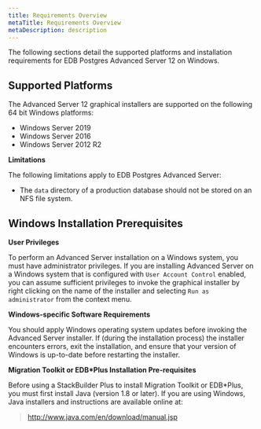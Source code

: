 ```yaml
---
title: Requirements Overview
metaTitle: Requirements Overview
metaDescription: description
---
```


The following sections detail the supported platforms and installation
requirements for EDB Postgres Advanced Server 12 on Windows.

## Supported Platforms

The Advanced Server 12 graphical installers are supported on the
following 64 bit Windows platforms:

  - Windows Server 2019
  - Windows Server 2016
  - Windows Server 2012 R2

**Limitations**

The following limitations apply to EDB Postgres Advanced Server:

  - The `data` directory of a production database should not be stored
    on an NFS file system.

## Windows Installation Prerequisites

**User Privileges**

To perform an Advanced Server installation on a Windows system, you must
have administrator privileges. If you are installing Advanced Server on
a Windows system that is configured with `User Account Control` enabled,
you can assume sufficient privileges to invoke the graphical installer
by right clicking on the name of the installer and selecting `Run as
administrator` from the context menu.

**Windows-specific Software Requirements**

You should apply Windows operating system updates before invoking the
Advanced Server installer. If (during the installation process) the
installer encounters errors, exit the installation, and ensure that your
version of Windows is up-to-date before restarting the installer.

**Migration Toolkit or EDB*Plus Installation Pre-requisites**

Before using a StackBuilder Plus to install Migration Toolkit or
EDB*Plus, you must first install Java (version 1.8 or later). If you
are using Windows, Java installers and instructions are available online
at:

> <http://www.java.com/en/download/manual.jsp>
